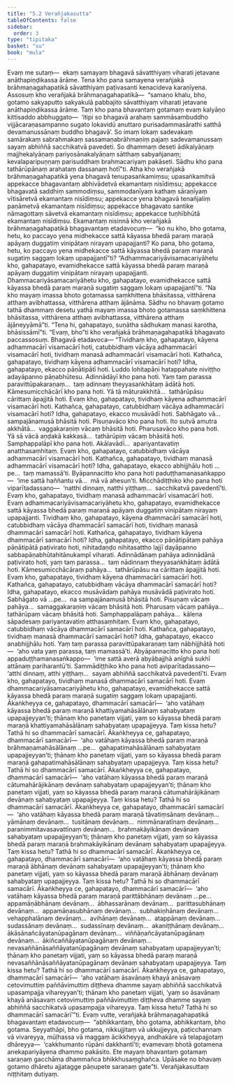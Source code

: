 ```yaml
---
title: "5.2 Verañjakasutta"
tableOfContents: false
sidebar:
  order: 3
type: "tipitaka"
basket: "su"
book: "mula"
---
```



<DynamicBreadcrumb />

<Division number="444" book="mula">

<Paragraph number="1479" book="mula">
Evaṃ me sutaṃ—  ekaṃ samayaṃ bhagavā sāvatthiyaṃ viharati jetavane anāthapiṇḍikassa ārāme. Tena kho pana samayena verañjakā brāhmaṇagahapatikā sāvatthiyaṃ paṭivasanti kenacideva karaṇīyena. Assosuṃ kho verañjakā brāhmaṇagahapatikā—  “samaṇo khalu, bho, gotamo sakyaputto sakyakulā pabbajito sāvatthiyaṃ viharati jetavane anāthapiṇḍikassa ārāme. Taṃ kho pana bhavantaṃ gotamaṃ evaṃ kalyāṇo kittisaddo abbhuggato—  ‘itipi so bhagavā arahaṃ sammāsambuddho vijjācaraṇasampanno sugato lokavidū anuttaro purisadammasārathi satthā devamanussānaṃ buddho bhagavā’. So imaṃ lokaṃ sadevakaṃ samārakaṃ sabrahmakaṃ sassamaṇabrāhmaṇiṃ pajaṃ sadevamanussaṃ sayaṃ abhiññā sacchikatvā pavedeti. So dhammaṃ deseti ādikalyāṇaṃ majjhekalyāṇaṃ pariyosānakalyāṇaṃ sātthaṃ sabyañjanaṃ; kevalaparipuṇṇaṃ parisuddhaṃ brahmacariyaṃ pakāseti. Sādhu kho pana tathārūpānaṃ arahataṃ dassanaṃ hotī”ti.
</Paragraph>

<Paragraph number="1480" book="mula">
Atha kho verañjakā brāhmaṇagahapatikā yena bhagavā tenupasaṅkamiṃsu; upasaṅkamitvā appekacce bhagavantaṃ abhivādetvā ekamantaṃ nisīdiṃsu; appekacce bhagavatā saddhiṃ sammodiṃsu, sammodanīyaṃ kathaṃ sāraṇīyaṃ vītisāretvā ekamantaṃ nisīdiṃsu; appekacce yena bhagavā tenañjaliṃ paṇāmetvā ekamantaṃ nisīdiṃsu; appekacce bhagavato santike nāmagottaṃ sāvetvā ekamantaṃ nisīdiṃsu; appekacce tuṇhībhūtā ekamantaṃ nisīdiṃsu. Ekamantaṃ nisinnā kho verañjakā brāhmaṇagahapatikā bhagavantaṃ etadavocuṃ—  “ko nu kho, bho gotama, hetu, ko paccayo yena midhekacce sattā kāyassa bhedā paraṃ maraṇā apāyaṃ duggatiṃ vinipātaṃ nirayaṃ upapajjanti? Ko pana, bho gotama, hetu, ko paccayo yena midhekacce sattā kāyassa bhedā paraṃ maraṇā sugatiṃ saggaṃ lokaṃ upapajjantī”ti?
</Paragraph>

<Paragraph number="1481" book="mula">
“Adhammacariyāvisamacariyāhetu kho, gahapatayo, evamidhekacce sattā kāyassa bhedā paraṃ maraṇā apāyaṃ duggatiṃ vinipātaṃ nirayaṃ upapajjanti. Dhammacariyāsamacariyāhetu kho, gahapatayo, evamidhekacce sattā kāyassa bhedā paraṃ maraṇā sugatiṃ saggaṃ lokaṃ upapajjantī”ti.
</Paragraph>

<Paragraph number="1482" book="mula">
“Na kho mayaṃ imassa bhoto gotamassa saṃkhittena bhāsitassa, vitthārena atthaṃ avibhattassa, vitthārena atthaṃ ājānāma. Sādhu no bhavaṃ gotamo tathā dhammaṃ desetu yathā mayaṃ imassa bhoto gotamassa saṃkhittena bhāsitassa, vitthārena atthaṃ avibhattassa, vitthārena atthaṃ ājāneyyāmā”ti. “Tena hi, gahapatayo, suṇātha sādhukaṃ manasi karotha, bhāsissāmī”ti. “Evaṃ, bho”ti kho verañjakā brāhmaṇagahapatikā bhagavato paccassosuṃ. Bhagavā etadavoca—
</Paragraph>

</Division>
<Division number="445" book="mula">

<Paragraph number="1483" book="mula">
“Tividhaṃ kho, gahapatayo, kāyena adhammacārī visamacārī hoti, catubbidhaṃ vācāya adhammacārī visamacārī hoti, tividhaṃ manasā adhammacārī visamacārī hoti.
</Paragraph>

<Paragraph number="1484" book="mula">
Kathañca, gahapatayo, tividhaṃ kāyena adhammacārī visamacārī hoti? Idha, gahapatayo, ekacco pāṇātipātī hoti. Luddo lohitapāṇi hatappahate niviṭṭho adayāpanno pāṇabhūtesu. Adinnādāyī kho pana hoti. Yaṃ taṃ parassa paravittūpakaraṇaṃ…  taṃ adinnaṃ theyyasaṅkhātaṃ ādātā hoti. Kāmesumicchācārī kho pana hoti. Yā tā māturakkhitā…  tathārūpāsu cārittaṃ āpajjitā hoti. Evaṃ kho, gahapatayo, tividhaṃ kāyena adhammacārī visamacārī hoti.
</Paragraph>

<Paragraph number="1485" book="mula">
Kathañca, gahapatayo, catubbidhaṃ vācāya adhammacārī visamacārī hoti? Idha, gahapatayo, ekacco musāvādī hoti. Sabhāgato vā…  sampajānamusā bhāsitā hoti. Pisuṇavāco kho pana hoti. Ito sutvā amutra akkhātā…  vaggakaraṇiṃ vācaṃ bhāsitā hoti. Pharusavāco kho pana hoti. Yā sā vācā aṇḍakā kakkasā…  tathārūpiṃ vācaṃ bhāsitā hoti. Samphappalāpī kho pana hoti. Akālavādī…  apariyantavatiṃ anatthasaṃhitaṃ. Evaṃ kho, gahapatayo, catubbidhaṃ vācāya adhammacārī visamacārī hoti.
</Paragraph>

<Paragraph number="1486" book="mula">
Kathañca, gahapatayo, tividhaṃ manasā adhammacārī visamacārī hoti? Idha, gahapatayo, ekacco abhijjhālu hoti …pe…  taṃ mamassā’ti. Byāpannacitto kho pana hoti paduṭṭhamanasaṅkappo—  ‘ime sattā haññantu vā…  mā vā ahesun’ti. Micchādiṭṭhiko kho pana hoti viparītadassano—  ‘natthi dinnaṃ, natthi yiṭṭhaṃ…  sacchikatvā pavedentī’ti. Evaṃ kho, gahapatayo, tividhaṃ manasā adhammacārī visamacārī hoti.
</Paragraph>

<Paragraph number="1487" book="mula">
Evaṃ adhammacariyāvisamacariyāhetu kho, gahapatayo, evamidhekacce sattā kāyassa bhedā paraṃ maraṇā apāyaṃ duggatiṃ vinipātaṃ nirayaṃ upapajjanti.
</Paragraph>

</Division>
<Division number="446" book="mula">

<Paragraph number="1488" book="mula">
Tividhaṃ kho, gahapatayo, kāyena dhammacārī samacārī hoti, catubbidhaṃ vācāya dhammacārī samacārī hoti, tividhaṃ manasā dhammacārī samacārī hoti.
</Paragraph>

<Paragraph number="1489" book="mula">
Kathañca, gahapatayo, tividhaṃ kāyena dhammacārī samacārī hoti? Idha, gahapatayo, ekacco pāṇātipātaṃ pahāya pāṇātipātā paṭivirato hoti, nihitadaṇḍo nihitasattho lajjī dayāpanno sabbapāṇabhūtahitānukampī viharati. Adinnādānaṃ pahāya adinnādānā paṭivirato hoti, yaṃ taṃ parassa…  taṃ nādinnaṃ theyyasaṅkhātaṃ ādātā hoti. Kāmesumicchācāraṃ pahāya…  tathārūpāsu na cārittaṃ āpajjitā hoti. Evaṃ kho, gahapatayo, tividhaṃ kāyena dhammacārī samacārī hoti.
</Paragraph>

<Paragraph number="1490" book="mula">
Kathañca, gahapatayo, catubbidhaṃ vācāya dhammacārī samacārī hoti? Idha, gahapatayo, ekacco musāvādaṃ pahāya musāvādā paṭivirato hoti. Sabhāgato vā …pe…  na sampajānamusā bhāsitā hoti. Pisuṇaṃ vācaṃ pahāya…  samaggakaraṇiṃ vācaṃ bhāsitā hoti. Pharusaṃ vācaṃ pahāya…  tathārūpaṃ vācaṃ bhāsitā hoti. Samphappalāpaṃ pahāya…  kālena sāpadesaṃ pariyantavatiṃ atthasaṃhitaṃ. Evaṃ kho, gahapatayo, catubbidhaṃ vācāya dhammacārī samacārī hoti.
</Paragraph>

<Paragraph number="1491" book="mula">
Kathañca, gahapatayo, tividhaṃ manasā dhammacārī samacārī hoti? Idha, gahapatayo, ekacco anabhijjhālu hoti. Yaṃ taṃ parassa paravittūpakaraṇaṃ taṃ nābhijjhātā hoti—  ‘aho vata yaṃ parassa, taṃ mamassā’ti. Abyāpannacitto kho pana hoti appaduṭṭhamanasaṅkappo—  ‘ime sattā averā abyābajjhā anīghā sukhī attānaṃ pariharantū’ti. Sammādiṭṭhiko kho pana hoti aviparītadassano—  ‘atthi dinnaṃ, atthi yiṭṭhaṃ…  sayaṃ abhiññā sacchikatvā pavedentī’ti. Evaṃ kho, gahapatayo, tividhaṃ manasā dhammacārī samacārī hoti.
</Paragraph>

<Paragraph number="1492" book="mula">
Evaṃ dhammacariyāsamacariyāhetu kho, gahapatayo, evamidhekacce sattā kāyassa bhedā paraṃ maraṇā sugatiṃ saggaṃ lokaṃ upapajjanti.
</Paragraph>

</Division>
<Division number="447" book="mula">

<Paragraph number="1493" book="mula">
Ākaṅkheyya ce, gahapatayo, dhammacārī samacārī—  ‘aho vatāhaṃ kāyassa bhedā paraṃ maraṇā khattiyamahāsālānaṃ sahabyataṃ upapajjeyyan’ti; ṭhānaṃ kho panetaṃ vijjati, yaṃ so kāyassa bhedā paraṃ maraṇā khattiyamahāsālānaṃ sahabyataṃ upapajjeyya. Taṃ kissa hetu? Tathā hi so dhammacārī samacārī.
</Paragraph>

<Paragraph number="1494" book="mula">
Ākaṅkheyya ce, gahapatayo, dhammacārī samacārī—  ‘aho vatāhaṃ kāyassa bhedā paraṃ maraṇā brāhmaṇamahāsālānaṃ …pe…  gahapatimahāsālānaṃ sahabyataṃ upapajjeyyan’ti; ṭhānaṃ kho panetaṃ vijjati, yaṃ so kāyassa bhedā paraṃ maraṇā gahapatimahāsālānaṃ sahabyataṃ upapajjeyya. Taṃ kissa hetu? Tathā hi so dhammacārī samacārī.
</Paragraph>

<Paragraph number="1495" book="mula">
Ākaṅkheyya ce, gahapatayo, dhammacārī samacārī—  ‘aho vatāhaṃ kāyassa bhedā paraṃ maraṇā cātumahārājikānaṃ devānaṃ sahabyataṃ upapajjeyyan’ti; ṭhānaṃ kho panetaṃ vijjati, yaṃ so kāyassa bhedā paraṃ maraṇā cātumahārājikānaṃ devānaṃ sahabyataṃ upapajjeyya. Taṃ kissa hetu? Tathā hi so dhammacārī samacārī.
</Paragraph>

<Paragraph number="1496" book="mula">
Ākaṅkheyya ce, gahapatayo, dhammacārī samacārī—  ‘aho vatāhaṃ kāyassa bhedā paraṃ maraṇā tāvatiṃsānaṃ devānaṃ…  yāmānaṃ devānaṃ…  tusitānaṃ devānaṃ…  nimmānaratīnaṃ devānaṃ…  paranimmitavasavattīnaṃ devānaṃ…  brahmakāyikānaṃ devānaṃ sahabyataṃ upapajjeyyan’ti; ṭhānaṃ kho panetaṃ vijjati, yaṃ so kāyassa bhedā paraṃ maraṇā brahmakāyikānaṃ devānaṃ sahabyataṃ upapajjeyya. Taṃ kissa hetu? Tathā hi so dhammacārī samacārī.
</Paragraph>

<Paragraph number="1497" book="mula">
Ākaṅkheyya ce, gahapatayo, dhammacārī samacārī—  ‘aho vatāhaṃ kāyassa bhedā paraṃ maraṇā ābhānaṃ devānaṃ sahabyataṃ upapajjeyyan’ti; ṭhānaṃ kho panetaṃ vijjati, yaṃ so kāyassa bhedā paraṃ maraṇā ābhānaṃ devānaṃ sahabyataṃ upapajjeyya. Taṃ kissa hetu? Tathā hi so dhammacārī samacārī.
</Paragraph>

<Paragraph number="1498" book="mula">
Ākaṅkheyya ce, gahapatayo, dhammacārī samacārī—  ‘aho vatāhaṃ kāyassa bhedā paraṃ maraṇā parittābhānaṃ devānaṃ …pe…  appamāṇābhānaṃ devānaṃ…  ābhassarānaṃ devānaṃ…  parittasubhānaṃ devānaṃ…  appamāṇasubhānaṃ devānaṃ…  subhakiṇhānaṃ devānaṃ…  vehapphalānaṃ devānaṃ…  avihānaṃ devānaṃ…  atappānaṃ devānaṃ…  sudassānaṃ devānaṃ…  sudassīnaṃ devānaṃ…  akaniṭṭhānaṃ devānaṃ…  ākāsānañcāyatanūpagānaṃ devānaṃ…  viññāṇañcāyatanūpagānaṃ devānaṃ…  ākiñcaññāyatanūpagānaṃ devānaṃ…  nevasaññānāsaññāyatanūpagānaṃ devānaṃ sahabyataṃ upapajjeyyan’ti; ṭhānaṃ kho panetaṃ vijjati, yaṃ so kāyassa bhedā paraṃ maraṇā nevasaññānāsaññāyatanūpagānaṃ devānaṃ sahabyataṃ upapajjeyya. Taṃ kissa hetu? Tathā hi so dhammacārī samacārī.
</Paragraph>

<Paragraph number="1499" book="mula">
Ākaṅkheyya ce, gahapatayo, dhammacārī samacārī—  ‘aho vatāhaṃ āsavānaṃ khayā anāsavaṃ cetovimuttiṃ paññāvimuttiṃ diṭṭheva dhamme sayaṃ abhiññā sacchikatvā upasampajja vihareyyan’ti; ṭhānaṃ kho panetaṃ vijjati, ‘yaṃ so āsavānaṃ khayā anāsavaṃ cetovimuttiṃ paññāvimuttiṃ diṭṭheva dhamme sayaṃ abhiññā sacchikatvā upasampajja vihareyya. Taṃ kissa hetu? Tathā hi so dhammacārī samacārī’”ti.
</Paragraph>

</Division>
<Division number="448" book="mula">

<Paragraph number="1500" book="mula">
Evaṃ vutte, verañjakā brāhmaṇagahapatikā bhagavantaṃ etadavocuṃ—  “abhikkantaṃ, bho gotama, abhikkantaṃ, bho gotama. Seyyathāpi, bho gotama, nikkujjitaṃ vā ukkujjeyya, paṭicchannaṃ vā vivareyya, mūḷhassa vā maggaṃ ācikkheyya, andhakāre vā telapajjotaṃ dhāreyya—  ‘cakkhumanto rūpāni dakkhantī’ti; evamevaṃ bhotā gotamena anekapariyāyena dhammo pakāsito. Ete mayaṃ bhavantaṃ gotamaṃ saraṇaṃ gacchāma dhammañca bhikkhusaṃghañca. Upāsake no bhavaṃ gotamo dhāretu ajjatagge pāṇupete saraṇaṃ gate”ti.

</Paragraph>
</Division>

<Paragraph number="1501" type="center" book="mula">
Verañjakasuttaṃ niṭṭhitaṃ dutiyaṃ.
</Paragraph>
